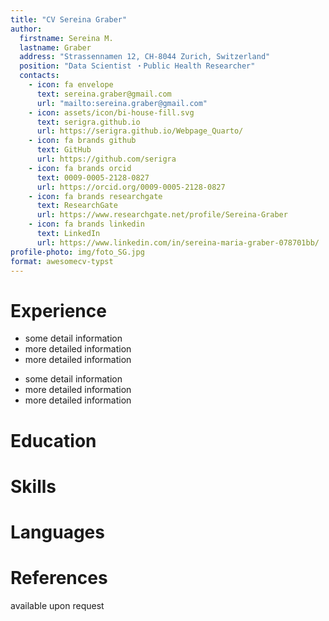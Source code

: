 ```yaml
---
title: "CV Sereina Graber"
author:
  firstname: Sereina M.
  lastname: Graber
  address: "Strassennamen 12, CH-8044 Zurich, Switzerland"
  position: "Data Scientist ・Public Health Researcher"
  contacts:
    - icon: fa envelope
      text: sereina.graber@gmail.com
      url: "mailto:sereina.graber@gmail.com"
    - icon: assets/icon/bi-house-fill.svg
      text: serigra.github.io
      url: https://serigra.github.io/Webpage_Quarto/
    - icon: fa brands github
      text: GitHub
      url: https://github.com/serigra
    - icon: fa brands orcid
      text: 0009-0005-2128-0827
      url: https://orcid.org/0009-0005-2128-0827
    - icon: fa brands researchgate
      text: ResearchGate
      url: https://www.researchgate.net/profile/Sereina-Graber
    - icon: fa brands linkedin
      text: LinkedIn
      url: https://www.linkedin.com/in/sereina-maria-graber-078701bb/
profile-photo: img/foto_SG.jpg
format: awesomecv-typst
---
```


::: {.leftpanel}
# Experience

```{=typst}
#resume-entry(
  title: "Data Scientist & Researcher",
  location: "Zurich, Switzerland",
  date: "since 2019",
  description: "Helsana Insurance Group",
)

```

* some detail information
* more detailed information
* more detailed information

```{=typst}
#resume-entry(
  title: "Data Scientist",
  location: "Zurich, Switzerland",
  date: "2017 - 2019",
  description: "Sanitas Insurance Group",
)
```

* some detail information
* more detailed information
* more detailed information

# Education

```{=typst}
#resume-entry(
  title: "Ph.D. in Evolutionary Biology",
  location: "2017",
  date: "",
  description: "University of Zurich",
)

#resume-entry(
  title: "Master of Science - Biostatistics",
  location: "2015",
  date: "",
  description: "University of Zurich",
)

#resume-entry(
  title: "Master of Science - Biology",
  location: "2012",
  date: "",
  description: "University of Zurich",
)
```
:::

::: {.rightpanel}

# Skills


# Languages


# References

available upon request

:::




